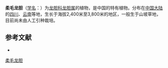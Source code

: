 {{Speciesbox
| name = 柔毛龙胆
| status = 
| status_system = 
| image =
| genus = Gentiana
| species = pubigera
| authority = Marq.
}}

'''柔毛龙胆'''（[[学名|学名]]：{{lang|la|''Gentiana pubigera''}}）为[[龙胆科|龙胆科]][[龙胆属|龙胆属]]的植物，是中国的特有植物。分布在[[中国大陆|中国大陆]]的[[四川|四川]]、[[云南|云南]]等地，生长于海拔2,400米至3,800米的地区，一般生于山坡草地，目前尚未由人工引种栽培。

== 参考文献 ==
<div class="references-small">
* {{cite web| url =http://www.bioinfo.cn/db05/KmzwSpecies.php?action=view&id=8123| title =柔毛龙胆| work =《中国高等植物数据库全库》| publisher =中国科学院微生物研究所| author =昆明植物研究所| accessdate =2009-02-24| deadurl =yes| archiveurl =https://web.archive.org/web/20160305014945/http://www.bioinfo.cn/db05/KmzwSpecies.php?action=view&id=8123| archivedate =2016-03-05}}
</div>
{{Taxonbar|from=Q11108729}}

[[Category:龙胆属|柔毛龙胆]]


{{植物小作品}}